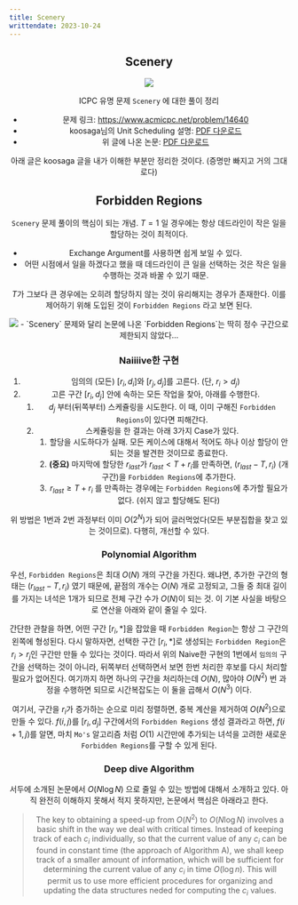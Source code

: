 ```yaml
---
title: Scenery
writtendate: 2023-10-24
---
```


<Header />

## Scenery

<Image src="2023-10-24-23-02-12.png" />

ICPC 유명 문제 `Scenery` 에 대한 풀이 정리

- 문제 링크: https://www.acmicpc.net/problem/14640
- koosaga님의 Unit Scheduling 설명: <a href="/assets/koosaga_scheduling.pdf">PDF 다운로드</a>
- 위 글에 나온 논문: <a href="/assets/doi_0210018.pdf">PDF 다운로드</a>

아래 글은 koosaga 글을 내가 이해한 부분만 정리한 것이다. (증명만 빠지고 거의 그대로다)

## Forbidden Regions

`Scenery` 문제 풀이의 핵심이 되는 개념. $T = 1$ 일 경우에는 항상 데드라인이 작은 일을 할당하는 것이 최적이다.

- Exchange Argument를 사용하면 쉽게 보일 수 있다.
- 어떤 시점에서 일을 하겠다고 했을 때 데드라인이 큰 일을 선택하는 것은 작은 일을 수행하는 것과 바꿀 수 있기 때문.

$T$가 그보다 큰 경우에는 오히려 할당하지 않는 것이 유리해지는 경우가 존재한다. 이를 제어하기 위해 도입된 것이 `Forbidden Regions` 라고 보면 된다.

<Image src="2023-10-24-23-04-02.png" />
- `Scenery` 문제와 달리 논문에 나온 `Forbidden Regions`는 딱히 정수 구간으로 제한되지 않았다...

### Naiiiive한 구현

1. 임의의 (모든) $[r_i, d_i]$와 $[r_j, d_j]$를 고른다. (단, $r_i \gt d_j$)
2. 고른 구간 $[r_i, d_j]$ 안에 속하는 모든 작업을 찾아, 아래를 수행한다.
    1. $d_j$ 부터(뒤쪽부터) 스케쥴링을 시도한다. 이 때, 이미 구해진 `Forbidden Regions`이 있다면 피해간다.
    2. 스케쥴링을 한 결과는 아래 3가지 Case가 있다.
        1. 할당을 시도하다가 실패. 모든 케이스에 대해서 적어도 하나 이상 할당이 안되는 것을 발견한 것이므로 종료한다.
        2. **(중요)** 마지막에 할당한 $r_{last}$가 $r_{last} \lt T + r_i$를 만족하면, $(r_{last} - T, r_i)$ (개구간)을 `Forbidden Regions`에 추가한다.
        3. $r_{last} \ge T + r_i$ 를 만족하는 경우에는 `Forbidden Regions`에 추가할 필요가 없다. (쉬지 않고 할당해도 된다)

위 방법은 1번과 2번 과정부터 이미 $O(2^N)$가 되어 글러먹었다(모든 부분집합을 찾고 있는 것이므로). 다행히, 개선할 수 있다.

### Polynomial Algorithm

우선, `Forbidden Regions`은 최대 $O(N)$ 개의 구간을 가진다. 왜냐면, 추가한 구간의 형태는 $(r_{last} - T, r_i)$ 였기 때문에, 끝점의 개수는 $O(N)$ 개로 고정되고, 그들 중 최대 길이를 가지는 녀석은 1개가 되므로 전체 구간 수가 $O(N)$이 되는 것. 이 기본 사실을 바탕으로 연산을 아래와 같이 줄일 수 있다.

간단한 관찰을 하면, 어떤 구간 $[r_i, *]$을 잡았을 때 `Forbidden Region`는 항상 그 구간의 왼쪽에 형성된다. 다시 말하자면, 선택한 구간 $[r_i, *]$로 생성되는 `Forbidden Region`은 $r_i \gt r_j$인 구간만 만들 수 있다는 것이다. 따라서 위의 Naive한 구현의 1번에서 `임의의` 구간을 선택하는 것이 아니라, 뒤쪽부터 선택하면서 보면 한번 처리한 후보를 다시 처리할 필요가 없어진다. 여기까지 하면 하나의 구간을 처리하는데 $O(N)$, 많아야 $O(N^2)$ 번 과정을 수행하면 되므로 시간복잡도는 이 둘을 곱해서 $O(N^3)$ 이다.

여기서, 구간을 $r_i$가 증가하는 순으로 미리 정렬하면, 중복 계산을 제거하여 $O(N^2)$으로 만들 수 있다. $f(i, j)$를 $[r_i, d_j]$ 구간에서의 `Forbidden Regions` 생성 결과라고 하면, $f(i + 1, j)$를 알면, 마치 `Mo's` 알고리즘 처럼 $O(1)$ 시간만에 추가되는 녀석을 고려한 새로운 `Forbidden Regions`를 구할 수 있게 된다.

### Deep dive Algorithm

서두에 소개된 논문에서 $O(N \log N)$ 으로 줄일 수 있는 방법에 대해서 소개하고 있다. 아직 완전히 이해하지 못해서 적지 못하지만, 논문에서 핵심은 아래라고 한다.

> The key to obtaining a speed-up from $O(N^2)$ to $O(N \log N)$ involves a basic shift in the way we deal with critical times. Instead of keeping track of each $c_i$ individually, so that the current value of any $c_i$ can be found in constant time (the approach of Algorithm A), we shall keep track of a smaller amount of information, which will be sufficient for determining the current value of any $c_i$ in time $O(\log n)$. This will permit us to use more efficient procedures for organizing and updating the data structures neded for computing the $c_i$ values.


<Comment />
